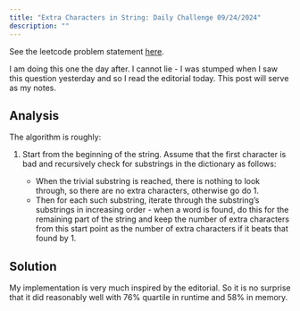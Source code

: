 ```yaml
---
title: "Extra Characters in String: Daily Challenge 09/24/2024"
description: ""
---
```


See the leetcode problem statement [here](https://leetcode.com/problems/extra-characters-in-a-string/submissions/1400883479).

I am doing this one the day after. I cannot lie - I was stumped when I saw this
question yesterday and so I read the editorial today. This post will serve as 
my notes.


## Analysis

The algorithm is roughly:

1. Start from the beginning of the string. Assume that the first character is
   bad and recursively check for substrings in the dictionary as follows: 

   - When the trivial substring is reached, there is nothing to look through,
     so there are no extra characters, otherwise go do 1.
   - Then for each such substring, iterate through the substring's substrings 
     in increasing order - when a word is found, do this for the remaining part 
     of the string and keep the number of extra characters from this start 
     point as the number of extra characters if it beats that found by 1.


<!-- This can be done because it is easy to check very small cases, for instance if -->
<!-- the dictionary only has words of lengths two: -->
<!---->
<!-- - If the question is the empty string, then there are no extra characters. -->
<!-- - If the question is a single character, then there is either $1$ or $0$ extra -->
<!--   characters. -->
<!-- - If the question is two characters, then only words of length two will fit in. -->
<!-- - If the question is three characters, we can check the  -->



## Solution

My implementation is very much inspired by the editorial. So it is no surprise
that it did reasonably well with $76\%$ quartile in runtime and $58\%$ in 
memory.

```.python
```

